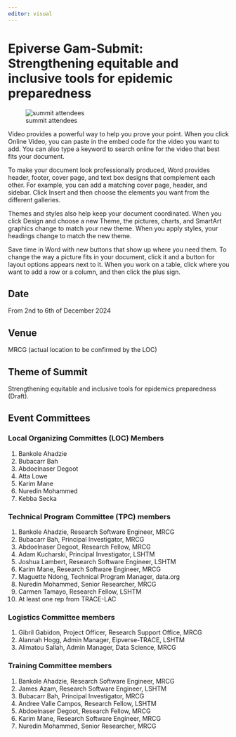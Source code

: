 ```yaml
---
editor: visual
---
```


# Epiverse Gam-Submit: Strengthening equitable and inclusive tools for epidemic preparedness

![summit attendees](sum1.jpg)

Video provides a powerful way to help you prove your point. When you click Online Video, you can paste in the embed code for the video you want to add. You can also type a keyword to search online for the video that best fits your document.

To make your document look professionally produced, Word provides header, footer, cover page, and text box designs that complement each other. For example, you can add a matching cover page, header, and sidebar. Click Insert and then choose the elements you want from the different galleries.

Themes and styles also help keep your document coordinated. When you click Design and choose a new Theme, the pictures, charts, and SmartArt graphics change to match your new theme. When you apply styles, your headings change to match the new theme.

Save time in Word with new buttons that show up where you need them. To change the way a picture fits in your document, click it and a button for layout options appears next to it. When you work on a table, click where you want to add a row or a column, and then click the plus sign.

## Date
From 2nd to 6th of December 2024

## Venue
MRCG (actual location to be confirmed by the LOC)

## Theme of Summit

 Strengthening equitable and inclusive tools for epidemics preparedness (Draft).

## Event Committees

### Local Organizing Committes (LOC) Members
1. Bankole Ahadzie
2. Bubacarr Bah
4. Abdoelnaser Degoot
5. Atta Lowe
6. Karim Mane
7. Nuredin Mohammed
8. Kebba Secka


### Technical Program Committee (TPC) members
  1. Bankole Ahadzie, Research Software Engineer, MRCG
  2. Bubacarr Bah, Principal Investigator, MRCG
  3. Abdoelnaser Degoot, Research Fellow, MRCG
  4. Adam Kucharski, Principal Investigator, LSHTM
  5. Joshua Lambert, Research Software Engineer, LSHTM
  6. Karim Mane, Research Software Engineer, MRCG
  7. Maguette Ndong, Technical Program Manager, data.org
  8. Nuredin Mohammed, Senior Researcher, MRCG
  9. Carmen Tamayo, Research Fellow, LSHTM
  10. At least one rep from TRACE-LAC
  
### Logistics Committee members
  1. Gibril Gabidon, Project Officer, Research Support Office, MRCG
  2. Alannah Hogg, Admin Manager, Eipverse-TRACE, LSHTM
  3. Alimatou Sallah, Admin Manager, Data Science, MRCG

### Training Committee members
  1. Bankole Ahadzie, Research Software Engineer, MRCG
  2. James Azam, Research Software Engineer, LSHTM
  3. Bubacarr Bah, Principal Investigator, MRCG
  4. Andree Valle Campos, Research Fellow, LSHTM
  5. Abdoelnaser Degoot, Research Fellow, MRCG
  6. Karim Mane, Research Software Engineer, MRCG
  7. Nuredin Mohammed, Senior Researcher, MRCG

